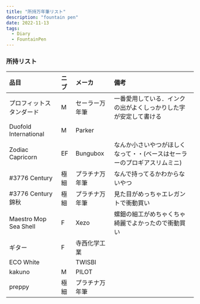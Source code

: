 ```yaml
---
title: "所持万年筆リスト"
description: "fountain pen"
date: 2022-11-13
tags:
  - Diary
  - FountainPen
---
```


### 所持リスト

|品目|ニブ|メーカ|備考|
| :-- | :-- | :-- | :-- |
|プロフィットスタンダード|M|セーラー万年筆|一番愛用している．インクの出がよくしっかりした字が安定して書ける|
|Duofold International|M|Parker| |
|Zodiac Capricorn|EF|Bungubox|なんか小さいやつがほしくなって・・(ベースはセーラーのプロギアスリムミニ)|
|#3776 Century|極細|プラチナ万年筆|なんで持ってるかわからないやつ|
|#3776 Century 錦秋|極細|プラチナ万年筆|見た目がめっちゃエレガントで衝動買い|
|Maestro Mop Sea Shell|F|Xezo|螺鈿の細工がめちゃくちゃ綺麗でよかったので衝動買い|
|ギター|F|寺西化学工業| |
|ECO White| |TWISBI| |
|kakuno|M|PILOT| |
|preppy|極細|プラチナ万年筆| |
